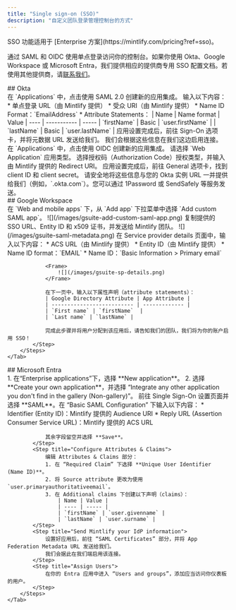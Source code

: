 ```yaml
---
title: "Single sign-on (SSO)"
description: "自定义团队登录管理控制台的方式"
---
```


<Info>
  SSO 功能适用于 [Enterprise 方案](https://mintlify.com/pricing?ref=sso)。
</Info>

通过 SAML 和 OIDC 使用单点登录访问你的控制台。如果你使用 Okta、Google Workspace 或 Microsoft Entra，我们提供相应的提供商专用 SSO 配置文档。若使用其他提供商，请[联系我们](mailto:support@mintlify.com)。

<div id="okta">
  ## Okta
</div>

<Tabs>
    <Tab title="SAML">
        <Steps>
            <Step title="创建应用">
                在 `Applications` 中，点击使用 SAML 2.0 创建新的应用集成。
            </Step>
            <Step title="配置集成">
                输入以下内容：
                * 单点登录 URL（由 Mintlify 提供）
                * 受众 URI（由 Mintlify 提供）
                * Name ID Format：`EmailAddress`
                * Attribute Statements：
                    | Name | Name format | Value
                    | ---- | ----------- | -----
                    | `firstName` | Basic | `user.firstName` |
                    | `lastName` | Basic | `user.lastName` |
            </Step>
            <Step title="将您的 IdP 信息发送给我们">
                应用设置完成后，前往 Sign-On 选项卡，并将元数据 URL 发送给我们。
                我们会根据这些信息在我们这边启用连接。
            </Step>
        </Steps>
    </Tab>
    <Tab title="OIDC">
        <Steps>
            <Step title="创建应用">
                在 `Applications` 中，点击使用 OIDC 创建新的应用集成。
                请选择 `Web Application` 应用类型。
            </Step>
            <Step title="配置集成">
                选择授权码（Authorization Code）授权类型，并输入由 Mintlify 提供的 Redirect URI。
            </Step>
            <Step title="将您的 IdP 信息发送给我们">
                应用设置完成后，前往 General 选项卡，找到 client ID 和 client secret。
                请安全地将这些信息与您的 Okta 实例 URL 一并提供给我们（例如，`<your-tenant-name>.okta.com`）。您可以通过 1Password 或 SendSafely 等服务发送。
            </Step>
        </Steps>
    </Tab>
</Tabs>

<div id="google-workspace">
  ## Google Workspace
</div>

<Tabs>
    <Tab title="SAML">
        <Steps>
            <Step title="Create an application">
                在 `Web and mobile apps` 下，从 `Add app` 下拉菜单中选择 `Add custom SAML app`。  
                <Frame>
                    ![](/images/gsuite-add-custom-saml-app.png)
                </Frame>              
            </Step>
            <Step title="Send us your IdP information">
                复制提供的 SSO URL、Entity ID 和 x509 证书，并发送给 Mintlify 团队。
                <Frame>
                    ![](/images/gsuite-saml-metadata.png)                    
                </Frame>
            </Step>
            <Step title="Configure integration">
                在 Service provider details 页面中，输入以下内容：
                * ACS URL（由 Mintlify 提供）
                * Entity ID（由 Mintlify 提供）
                * Name ID format：`EMAIL`
                * Name ID：`Basic Information > Primary email`

                <Frame>
                    ![](/images/gsuite-sp-details.png)
                </Frame>

                在下一页中，输入以下属性声明（attribute statements）：
                | Google Directory Attribute | App Attribute |
                | -------------------------- | ------------- |
                | `First name` | `firstName`  |
                | `Last name` | `lastName` |

                完成此步骤并将用户分配到该应用后，请告知我们的团队，我们将为你的账户启用 SSO！
            </Step>
        </Steps>
    </Tab>
</Tabs>

<div id="microsoft-entra">
  ## Microsoft Entra
</div>

<Tabs>
    <Tab title="SAML">
        <Steps>
            <Step title="Create an application">
                1. 在“Enterprise applications”下，选择 **New application**。
                2. 选择 **Create your own application**，并选择 “Integrate any other application you don't find in the gallery (Non-gallery)”。
            </Step>
            <Step title="Configure SAML">
                前往 Single Sign-On 设置页面并选择 **SAML**。在 “Basic SAML Configuration” 下输入以下内容：
                * Identifier (Entity ID)：Mintlify 提供的 Audience URI
                * Reply URL (Assertion Consumer Service URL)：Mintlify 提供的 ACS URL
                
                其余字段留空并选择 **Save**。
            </Step>
            <Step title="Configure Attributes & Claims">
                编辑 Attributes & Claims 部分：
                1. 在 “Required Claim” 下选择 **Unique User Identifier (Name ID)**。
                2. 将 Source attribute 更改为使用 `user.primaryauthoritativeemail`。
                3. 在 Additional claims 下创建以下声明（claims）：
                    | Name | Value |
                    | ---- | ----- |
                    | `firstName` | `user.givenname` |
                    | `lastName` | `user.surname` |
            </Step>
            <Step title="Send Mintlify your IdP information">
                设置好应用后，前往 “SAML Certificates” 部分，并将 App Federation Metadata URL 发送给我们。
                我们会据此在我们端启用该连接。
            </Step>
            <Step title="Assign Users">
                在你的 Entra 应用中进入 “Users and groups”，添加应当访问你仪表板的用户。
            </Step>
        </Steps>
    </Tab>
</Tabs>